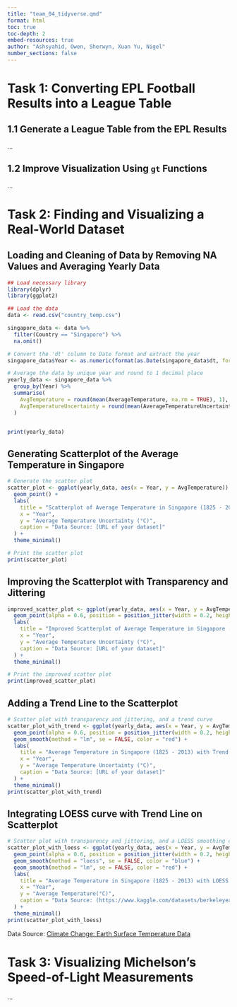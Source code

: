 ```yaml
---
title: "team_04_tidyverse.qmd"
format: html
toc: true
toc-depth: 2
embed-resources: true
author: "Ashsyahid, Owen, Sherwyn, Xuan Yu, Nigel"
number_sections: false
---
```


# Task 1: Converting EPL Football Results into a League Table

## 1.1 Generate a League Table from the EPL Results

...

## 1.2 Improve Visualization Using `gt` Functions

...

# Task 2: Finding and Visualizing a Real-World Dataset


## Loading and Cleaning of Data by Removing NA Values and Averaging Yearly Data
```r
## Load necessary library
library(dplyr)
library(ggplot2)

## Load the data
data <- read.csv("country_temp.csv")

singapore_data <- data %>%
  filter(Country == "Singapore") %>%
  na.omit()

# Convert the 'dt' column to Date format and extract the year
singapore_data$Year <- as.numeric(format(as.Date(singapore_data$dt, format="%Y-%m-%d"), "%Y"))

# Average the data by unique year and round to 1 decimal place
yearly_data <- singapore_data %>%
  group_by(Year) %>%
  summarise(
    AvgTemperature = round(mean(AverageTemperature, na.rm = TRUE), 1),
    AvgTemperatureUncertainty = round(mean(AverageTemperatureUncertainty, na.rm = TRUE), 1)
  )


print(yearly_data)
```

## Generating Scatterplot of the Average Temperature in Singapore
```r
# Generate the scatter plot
scatter_plot <- ggplot(yearly_data, aes(x = Year, y = AvgTemperature)) +
  geom_point() +
  labs(
    title = "Scatterplot of Average Temperature in Singapore (1825 - 2013)",
    x = "Year",
    y = "Average Temperature Uncertainty (°C)",
    caption = "Data Source: [URL of your dataset]"
  ) +
  theme_minimal()

# Print the scatter plot
print(scatter_plot)
```

## Improving the Scatterplot with Transparency and Jittering
```r
improved_scatter_plot <- ggplot(yearly_data, aes(x = Year, y = AvgTemperature)) +
  geom_point(alpha = 0.6, position = position_jitter(width = 0.2, height = 0.2)) +
  labs(
    title = "Improved Scatterplot of Average Temperature in Singapore (1825 - 2013)",
    x = "Year",
    y = "Average Temperature Uncertainty (°C)",
    caption = "Data Source: [URL of your dataset]"
  ) +
  theme_minimal()

# Print the improved scatter plot
print(improved_scatter_plot)
```

## Adding a Trend Line to the Scatterplot
```r
# Scatter plot with transparency and jittering, and a trend curve
scatter_plot_with_trend <- ggplot(yearly_data, aes(x = Year, y = AvgTemperature)) +
  geom_point(alpha = 0.6, position = position_jitter(width = 0.2, height = 0.2)) +
  geom_smooth(method = "lm", se = FALSE, color = "red") +
  labs(
    title = "Average Temperature in Singapore (1825 - 2013) with Trend Line",
    x = "Year",
    y = "Average Temperature Uncertainty (°C)",
    caption = "Data Source: [URL of your dataset]"
  ) +
  theme_minimal()
print(scatter_plot_with_trend)
```
## Integrating LOESS curve with Trend Line on Scatterplot

```r
# Scatter plot with transparency and jittering, and a LOESS smoothing curve
scatter_plot_with_loess <- ggplot(yearly_data, aes(x = Year, y = AvgTemperature)) +
  geom_point(alpha = 0.6, position = position_jitter(width = 0.2, height = 0.2)) +
  geom_smooth(method = "loess", se = FALSE, color = "blue") +
  geom_smooth(method = "lm", se = FALSE, color = "red") +
  labs(
    title = "Average Temperature in Singapore (1825 - 2013) with LOESS Curve and Trend Line",
    x = "Year",
    y = "Average Temperature(°C)",
    caption = "Data Source: (https://www.kaggle.com/datasets/berkeleyearth/climate-change-earth-surface-temperature-data/data)"
  ) +
  theme_minimal()
print(scatter_plot_with_loess)
```
Data Source: [Climate Change: Earth Surface Temperature Data](https://www.kaggle.com/datasets/berkeleyearth/climate-change-earth-surface-temperature-data/data)


# Task 3: Visualizing Michelson’s Speed-of-Light Measurements

...



